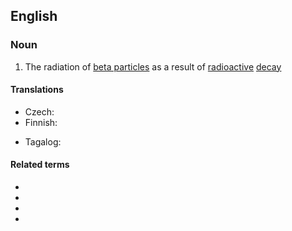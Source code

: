==English==

===Noun===
{{en-noun|~}}

# {{lb|en|physics}} The radiation of [[beta particle]]s as a result of [[radioactive]] [[decay]]

====Translations====
{{trans-top|radiation of beta particles}}
* Czech: {{t|cs|záření beta|n}}
* Finnish: {{t|fi|beetasäteily}}
{{trans-mid}}
* Tagalog: {{t|tl|dagilap-beta}}
{{trans-bottom}}

====Related terms====
* {{l|en|β}}
* {{l|en|beta}}
* {{l|en|beta ray}}
* {{l|en|beta particle}}